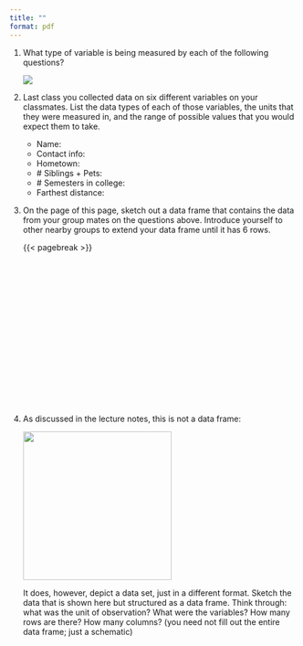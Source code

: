 ```yaml
---
title: ""
format: pdf
---
```


\thispagestyle{empty} 

1. What type of variable is being measured by each of the following questions?

   ![](images/variable-types.png)

1. Last class you collected data on six different variables on your classmates. List the data types of each of those variables, the units that they were measured in, and the range of possible values that you would expect them to take.
   
   - Name:
   - Contact info:
   - Hometown:
   - \# Siblings + Pets:
   - \# Semesters in college:
   - Farthest distance:

1. On the page of this page, sketch out a data frame that contains the data from your group mates on the questions above. Introduce yourself to other nearby groups to extend your data frame until it has 6 rows.

   {{< pagebreak >}}

   \thispagestyle{empty} 

   \
   \
   \
   \
   \
   \
   \
   \
   \
   \
   \
   \
   \
   \
   \

1. As discussed in the lecture notes, this is not a data frame:

   ![](images/non-tidy-contingency-table.png){fig-alt="Contingency table showing the counts of handedness by sex at birth." width="260" fig-align="center"}

   It does, however, depict a data set, just in a different format. Sketch the data that is shown here but structured as a data frame. Think through: what was the unit of observation? What were the variables? How many rows are there? How many columns? (you need not fill out the entire data frame; just a schematic)